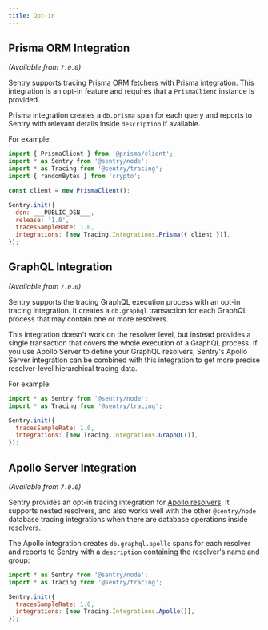 ```yaml
---
title: Opt-in
---
```


## Prisma ORM Integration

_(Available from `7.0.0`)_

Sentry supports tracing [Prisma ORM](https://www.prisma.io/) fetchers with Prisma integration. This integration is an opt-in feature and requires that a `PrismaClient` instance is provided.

Prisma integration creates a `db.prisma` span for each query and reports to Sentry with relevant details inside `description` if available.

For example:

```javascript
import { PrismaClient } from '@prisma/client';
import * as Sentry from '@sentry/node';
import * as Tracing from '@sentry/tracing';
import { randomBytes } from 'crypto';

const client = new PrismaClient();

Sentry.init({
  dsn: ___PUBLIC_DSN___,
  release: '1.0',
  tracesSampleRate: 1.0,
  integrations: [new Tracing.Integrations.Prisma({ client })],
});
```

## GraphQL Integration 

_(Available from `7.0.0`)_

Sentry supports the tracing GraphQL execution process with an opt-in tracing integration. It creates a `db.graphql` transaction for each GraphQL process that may contain one or more resolvers.

This integration doesn't work on the resolver level, but instead provides a single transaction that covers the whole execution of a GraphQL process.
If you use Apollo Server to define your GraphQL resolvers, Sentry's Apollo Server integration can be combined with this integration to get more precise resolver-level hierarchical tracing data.

For example:

```javascript
import * as Sentry from '@sentry/node';
import * as Tracing from '@sentry/tracing';

Sentry.init({
  tracesSampleRate: 1.0,
  integrations: [new Tracing.Integrations.GraphQL()],
});
```

## Apollo Server Integration 

_(Available from `7.0.0`)_

Sentry provides an opt-in tracing integration for [Apollo resolvers](https://www.apollographql.com/docs/apollo-server/data/resolvers/). It supports nested resolvers, and also works well with the other `@sentry/node` database tracing integrations when there are database operations inside resolvers.

The Apollo integration creates `db.graphql.apollo` spans for each resolver and reports to Sentry with a `description` containing the resolver's name and group:

```javascript
import * as Sentry from '@sentry/node';
import * as Tracing from '@sentry/tracing';

Sentry.init({
  tracesSampleRate: 1.0,
  integrations: [new Tracing.Integrations.Apollo()],
});
```
